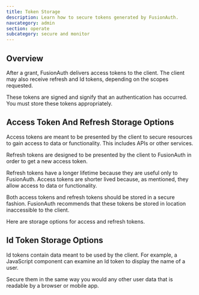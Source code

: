 ```yaml
---
title: Token Storage
description: Learn how to secure tokens generated by FusionAuth.
navcategory: admin
section: operate
subcategory: secure and monitor
---
```


## Overview

After a grant, FusionAuth delivers access tokens to the client. The client may also receive refresh and Id tokens, depending on the scopes requested.

These tokens are signed and signify that an authentication has occurred. You must store these tokens appropriately.

## Access Token And Refresh Storage Options

Access tokens are meant to be presented by the client to secure resources to gain access to data or functionality. This includes APIs or other services. 

Refresh tokens are designed to be presented by the client to FusionAuth in order to get a new access token.

Refresh tokens have a longer lifetime because they are useful only to FusionAuth. Access tokens are shorter lived because, as mentioned, they allow access to data or functionality.

Both access tokens and refresh tokens should be stored in a secure fashion. FusionAuth recommends that these tokens be stored in location inaccessible to the client.

Here are storage options for access and refresh tokens.

<TokenStorageOptionsTable />

## Id Token Storage Options

Id tokens contain data meant to be used by the client. For example, a JavaScript component can examine an Id token to display the name of a user.

Secure them in the same way you would any other user data that is readable by a browser or mobile app.
